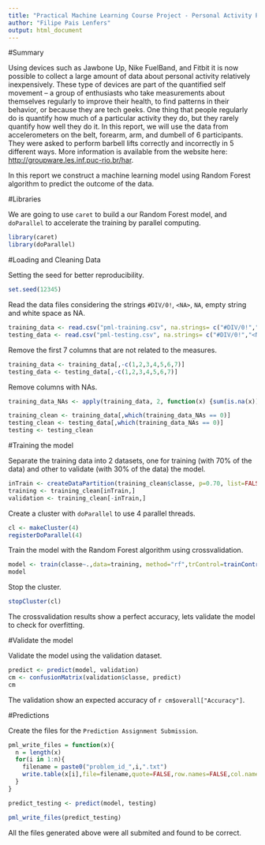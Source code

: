 ```yaml
---
title: "Practical Machine Learning Course Project - Personal Activity Prediction"
author: "Filipe Pais Lenfers"
output: html_document
---
```


#Summary

Using devices such as Jawbone Up, Nike FuelBand, and Fitbit it is now possible to collect a large amount of data about personal activity relatively inexpensively. These type of devices are part of the quantified self movement – a group of enthusiasts who take measurements about themselves regularly to improve their health, to find patterns in their behavior, or because they are tech geeks. One thing that people regularly do is quantify how much of a particular activity they do, but they rarely quantify how well they do it. In this report, we will use the data from accelerometers on the belt, forearm, arm, and dumbell of 6 participants. They were asked to perform barbell lifts correctly and incorrectly in 5 different ways. More information is available from the website here: <http://groupware.les.inf.puc-rio.br/har>. 

In this report we construct a machine learning model using Random Forest algorithm to predict the outcome of the data.

#Libraries

We are going to use `caret` to build a our Random Forest model, and `doParallel` to accelerate the training by parallel computing.

```r
library(caret)
library(doParallel)
```

#Loading and Cleaning Data

Setting the seed for better reproducibility.
```r
set.seed(12345)
```

Read the data files considering the strings `#DIV/0!`, `<NA>`, `NA`, empty string and white space as NA.
```r
training_data <- read.csv("pml-training.csv", na.strings= c("#DIV/0!","<NA>","NA",""," "))
testing_data <- read.csv("pml-testing.csv", na.strings= c("#DIV/0!","<NA>","NA",""," "))
```

Remove the first 7 columns that are not related to the measures. 
```r
training_data <- training_data[,-c(1,2,3,4,5,6,7)]
testing_data <- testing_data[,-c(1,2,3,4,5,6,7)]
```

Remove columns with NAs.
```r
training_data_NAs <- apply(training_data, 2, function(x) {sum(is.na(x))})

training_clean <- training_data[,which(training_data_NAs == 0)]
testing_clean <- testing_data[,which(training_data_NAs == 0)]
testing <- testing_clean
```

#Training the model

Separate the training data into 2 datasets, one for training (with 70% of the data) and other to validate (with 30% of the data) the model.
```r
inTrain <- createDataPartition(training_clean$classe, p=0.70, list=FALSE)
training <- training_clean[inTrain,]
validation <- training_clean[-inTrain,]
```

Create a cluster with `doParallel` to use 4 parallel threads.
```r
cl <- makeCluster(4)
registerDoParallel(4)
```

Train the model with the Random Forest algorithm using crossvalidation.
```r
model <- train(classe~.,data=training, method="rf",trControl=trainControl(method = "cv"))
model
```

Stop the cluster.
```r
stopCluster(cl)
```

The crossvalidation results show a perfect accuracy, lets validate the model to check for overfitting.

#Validate the model

Validate the model using the validation dataset.
```r
predict <- predict(model, validation)
cm <- confusionMatrix(validation$classe, predict)
cm
```

The validation show an expected accuracy of `r cm$overall["Accuracy"]`.


#Predictions

Create the files for the `Prediction Assignment Submission`.
```r
pml_write_files = function(x){
  n = length(x)
  for(i in 1:n){
    filename = paste0("problem_id_",i,".txt")
    write.table(x[i],file=filename,quote=FALSE,row.names=FALSE,col.names=FALSE)
  }
}

predict_testing <- predict(model, testing)

pml_write_files(predict_testing)
```

All the files generated above were all submited and found to be correct.